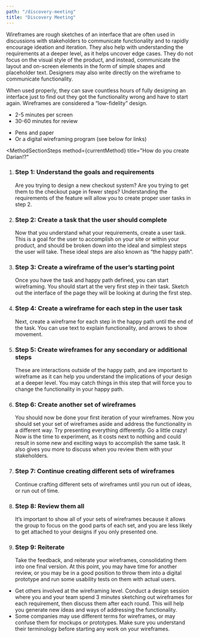 ```yaml
---
path: "/discovery-meeting"
title: "Discovery Meeting"
---
```






<MethodLayout pageTitle={props.pageContext.frontmatter.title} method={currentMethod}>
  <SEO title={props.pageContext.frontmatter.title} />

<MethodSectionWhatIs method={currentMethod} title="What are jhgjhg?">
  <p>
    Wireframes are rough sketches of an interface that are often used in
    discussions with stakeholders to communicate functionality and to rapidly
    encourage ideation and iteration. They also help with understanding the
    requirements at a deeper level, as it helps uncover edge cases. They do not
    focus on the visual style of the product, and instead, communicate the
    layout and on-screen elements in the form of simple shapes and placeholder
    text. Designers may also write directly on the wireframe to communicate
    functionality.
  </p>
  <p>
    When used properly, they can save countless hours of fully designing an
    interface just to find out they got the functionality wrong and have to
    start again. Wireframes are considered a “low-fidelity” design.
  </p>
</MethodSectionWhatIs>

<MethodSectionNeeds title="What do you need to wireframe?">
  <MethodSectionNeedsPartial type="time">
    <ul>
      <li>2-5 minutes per screen</li>
      <li>30-60 minutes for review</li>
    </ul>
  </MethodSectionNeedsPartial>
  <MethodSectionNeedsPartial type="materials">
    <ul>
      <li>Pens and paper</li>
      <li>Or a digital wireframing program (see below for links)</li>
    </ul>
  </MethodSectionNeedsPartial>
</MethodSectionNeeds>

<MethodSectionSteps
  method={currentMethod}
  title="How do you create Darian!?"
>
  <ol>
    <li>
      <h3>Step 1: Understand the goals and requirements</h3>
      Are you trying to design a new checkout system? Are you trying to get them
      to the checkout page in fewer steps? Understanding the requirements of the
      feature will allow you to create proper user tasks in step 2.
    </li>
    <li>
      <h3>Step 2: Create a task that the user should complete</h3>
      Now that you understand what your requirements, create a user task. This is
      a goal for the user to accomplish on your site or within your product, and
      should be broken down into the ideal and simplest steps the user will take.
      These ideal steps are also known as “the happy path”.
    </li>
    <li>
      <h3>Step 3: Create a wireframe of the user’s starting point</h3>
      Once you have the task and happy path defined, you can start wireframing. You
      should start at the very first step in their task. Sketch out the interface
      of the page they will be looking at during the first step.
    </li>
    <li>
      <h3>Step 4: Create a wireframe for each step in the user task</h3>
      Next, create a wireframe for each step in the happy path until the end of the
      task. You can use text to explain functionality, and arrows to show movement.
    </li>
    <li>
      <h3>Step 5: Create wireframes for any secondary or additional steps</h3>
      These are interactions outside of the happy path, and are important to wireframe
      as it can help you understand the implications of your design at a deeper level.
      You may catch things in this step that will force you to change the functionality
      in your happy path.
    </li>
    <li>
      <h3>Step 6: Create another set of wireframes</h3>
      You should now be done your first iteration of your wireframes. Now you should
      set your set of wireframes aside and address the functionality in a different
      way. Try presenting everything differently. Go a little crazy! Now is the time
      to experiment, as it costs next to nothing and could result in some new and
      exciting ways to accomplish the same task. It also gives you more to discuss
      when you review them with your stakeholders.
    </li>
    <li>
      <h3>Step 7: Continue creating different sets of wireframes</h3>
      Continue crafting different sets of wireframes until you run out of ideas,
      or run out of time.
    </li>
    <li>
      <h3>Step 8: Review them all</h3>
      It’s important to show all of your sets of wireframes because it allows the
      group to focus on the good parts of each set, and you are less likely to get
      attached to your designs if you only presented one.
    </li>
    <li>
      <h3>Step 9: Reiterate</h3>
      Take the feedback, and reiterate your wireframes, consolidating them into one
      final version. At this point, you may have time for another review, or you
      may be in a good position to throw them into a digital prototype and run some
      usability tests on them with actual users.
    </li>
  </ol>
</MethodSectionSteps>

<MethodSectionTips method={currentMethod} title="Tips for great wireframes">
  <ul>
    <li>
      Get others involved at the wireframing level. Conduct a design session
      where you and your team spend 3 minutes sketching out wireframes for each
      requirement, then discuss them after each round. This will help you
      generate new ideas and ways of addressing the functionality.
    </li>
    <li>
      Some companies may use different terms for wireframes, or may confuse them
      for mockups or prototypes. Make sure you understand their terminology
      before starting any work on your wireframes.
    </li>
  </ul>
</MethodSectionTips>

<MethodSectionResources method={currentMethod} />

</MethodLayout>
